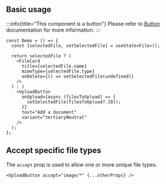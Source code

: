 
## Basic usage

:::info{title="This component is a button"}
Please refer to [Button](/docs/components/button) documentation for more
information.
:::

<Preview>
  <DemoUploadButton />
</Preview>

```tsx
const Demo = () => {
  const [selectedFile, setSelectedFile] = useState<File>();

  return selectedFile ? (
    <FileCard
      title={selectedFile.name}
      mimeType={selectedFile.type}
      onDelete={() => setSelectedFile(undefined)}
    />
  ) : (
    <UploadButton
      onUpload={async (filesToUpload) => {
        setSelectedFile(filesToUpload?.[0]);
      }}
      text="Add a document"
      variant="tertiaryNeutral"
    />
  );
};
```

## Accept specific file types

The `accept` prop is used to allow one or more unique file types.

<Preview>
  <DemoUploadButton withAccept />
</Preview>

```tsx
<UploadButton accept="image/*" {...otherProps} />
```
